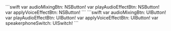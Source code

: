 <PlatformWrapper platform="macos">
```swift
var audioMixingBtn: NSButton!
var playAudioEffectBtn: NSButton!
var applyVoiceEffectBtn: NSButton!
```
</PlatformWrapper>
<PlatformWrapper platform="ios">
```swift
var audioMixingBtn: UIButton!
var playAudioEffectBtn: UIButton!
var applyVoiceEffectBtn: UIButton!
var speakerphoneSwitch: UISwitch!
```
</PlatformWrapper>